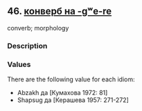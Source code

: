 ## 46. <a href =  'https://agricolamz.github.io/The_Circassian_Isoglosses_Database/46.html' target='_blank'>конверб на -gʷe-re</a>
converb; morphology

### Description



### Values
There are the following value for each idiom:

* Abzakh  да [Кумахова 1972: 81] 
* Shapsug  да [Керашева 1957: 271-272] 


